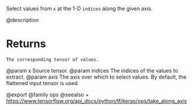 Select values from `x` at the 1-D `indices` along the given axis.

@description

# Returns
    The corresponding tensor of values.

@param x Source tensor.
@param indices The indices of the values to extract.
@param axis The axis over which to select values. By default, the flattened
    input tensor is used.

@export
@family ops
@seealso
+ <https://www.tensorflow.org/api_docs/python/tf/keras/ops/take_along_axis>
